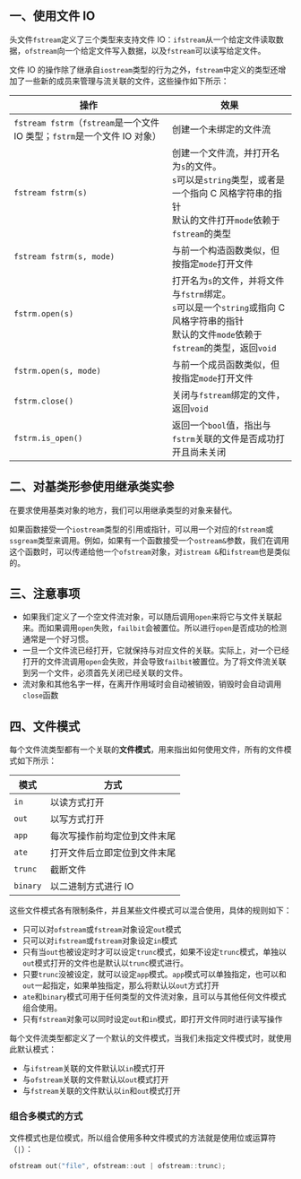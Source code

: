 ## 一、使用文件 IO

头文件`fstream`定义了三个类型来支持文件 IO：`ifstream`从一个给定文件读取数据，`ofstream`向一个给定文件写入数据，以及`fstream`可以读写给定文件。

文件 IO 的操作除了继承自`iostream`类型的行为之外，`fstream`中定义的类型还增加了一些新的成员来管理与流关联的文件，这些操作如下所示：

| 操作                                                         | 效果                                                         |
| ------------------------------------------------------------ | ------------------------------------------------------------ |
| `fstream fstrm`（`fstream`是一个文件 IO 类型；`fstrm`是一个文件 IO 对象） | 创建一个未绑定的文件流                                       |
| `fstream fstrm(s)`                                           | 创建一个文件流，并打开名为`s`的文件。<br />`s`可以是`string`类型，或者是一个指向 C 风格字符串的指针<br />默认的文件打开`mode`依赖于`fstream`的类型 |
| `fstream fstrm(s, mode)`                                     | 与前一个构造函数类似，但按指定`mode`打开文件                 |
| `fstrm.open(s)`                                              | 打开名为`s`的文件，并将文件与`fstrm`绑定。<br />`s`可以是一个`string`或指向 C 风格字符串的指针<br />默认的文件`mode`依赖于`fstream`的类型，返回`void` |
| `fstrm.open(s, mode)`                                        | 与前一个成员函数类似，但按指定`mode`打开文件                 |
| `fstrm.close()`                                              | 关闭与`fstream`绑定的文件，返回`void`                        |
| `fstrm.is_open()`                                            | 返回一个`bool`值，指出与`fstrm`关联的文件是否成功打开且尚未关闭 |



## 二、对基类形参使用继承类实参

在要求使用基类对象的地方，我们可以用继承类型的对象来替代。

如果函数接受一个`iostream`类型的引用或指针，可以用一个对应的`fstream`或`ssgream`类型来调用。例如，如果有一个函数接受一个`ostream&`参数，我们在调用这个函数时，可以传递给他一个`ofstream`对象，对`istream &`和`ifstream`也是类似的。



## 三、注意事项

- 如果我们定义了一个空文件流对象，可以随后调用`open`来将它与文件关联起来。而如果调用`open`失败，`failbit`会被置位。所以进行`open`是否成功的检测通常是一个好习惯。
- 一旦一个文件流已经打开，它就保持与对应文件的关联。实际上，对一个已经打开的文件流调用`open`会失败，并会导致`failbit`被置位。为了将文件流关联到另一个文件，必须首先关闭已经关联的文件。
- 流对象和其他名字一样，在离开作用域时会自动被销毁，销毁时会自动调用`close`函数



## 四、文件模式

每个文件流类型都有一个关联的**文件模式**，用来指出如何使用文件，所有的文件模式如下所示：

| 模式     | 方式                         |
| -------- | ---------------------------- |
| `in`     | 以读方式打开                 |
| `out`    | 以写方式打开                 |
| `app`    | 每次写操作前均定位到文件末尾 |
| `ate`    | 打开文件后立即定位到文件末尾 |
| `trunc`  | 截断文件                     |
| `binary` | 以二进制方式进行 IO          |

这些文件模式各有限制条件，并且某些文件模式可以混合使用，具体的规则如下：

- 只可以对`ofstream`或`fstream`对象设定`out`模式
- 只可以对`ifstream`或`fstream`对象设定`in`模式
- 只有当`out`也被设定时才可以设定`trunc`模式，如果不设定`trunc`模式，单独以`out`模式打开的文件也是默认以`trunc`模式进行。
- 只要`trunc`没被设定，就可以设定`app`模式。`app`模式可以单独指定，也可以和`out`一起指定，如果单独指定，那么将默认以`out`方式打开
- `ate`和`binary`模式可用于任何类型的文件流对象，且可以与其他任何文件模式组合使用。
- 只有`fstream`对象可以同时设定`out`和`in`模式，即打开文件同时进行读写操作

每个文件流类型都定义了一个默认的文件模式，当我们未指定文件模式时，就使用此默认模式：

- 与`ifstream`关联的文件默认以`in`模式打开
- 与`ofstream`关联的文件默认以`out`模式打开
- 与`fstream`关联的文件默认以`in`和`out`模式打开

### 组合多模式的方式

文件模式也是位模式，所以组合使用多种文件模式的方法就是使用位或运算符（`|`）：

```cpp
ofstream out("file", ofstream::out | ofstream::trunc);
```